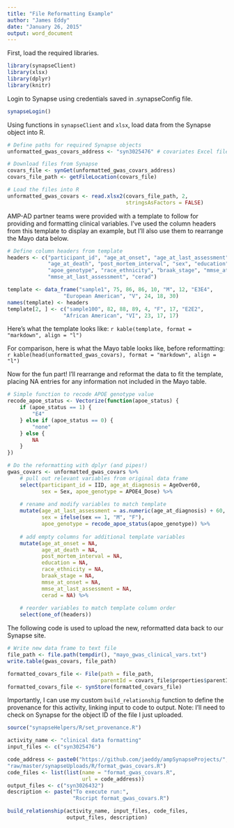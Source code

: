 ```yaml
---
title: "File Reformatting Example"
author: "James Eddy"
date: "January 26, 2015"
output: word_document
---
```


First, load the required libraries.
```r
library(synapseClient)
library(xlsx)
library(dplyr)
library(knitr)
```

Login to Synapse using credentials saved in .synapseConfig file.
```r
synapseLogin()
```

Using functions in `synapseClient` and `xlsx`, load data from the Synapse
object into R.
```r
# Define paths for required Synapse objects
unformatted_gwas_covars_address <- "syn3025476" # covariates Excel file

# Download files from Synapse
covars_file <- synGet(unformatted_gwas_covars_address)
covars_file_path <- getFileLocation(covars_file)

# Load the files into R
unformatted_gwas_covars <- read.xlsx2(covars_file_path, 2, 
                                      stringsAsFactors = FALSE)
```

AMP-AD partner teams were provided with a template to follow for providing and
formatting clinical variables. I've used the column headers from this template
to display an example, but I'll also use them to rearrange the Mayo data below.

```r
# Define column headers from template
headers <- c("participant_id", "age_at_onset", "age_at_last_assessment", 
             "age_at_death", "post_mortem_interval", "sex", "education",
             "apoe_genotype", "race_ethnicity", "braak_stage", "mmse_at_onset",
             "mmse_at_last_assessment", "cerad")

template <- data_frame("sample1", 75, 86, 86, 10, "M", 12, "E3E4", 
                  "European American", "V", 24, 18, 30)
names(template) <- headers
template[2, ] <- c("sample100", 82, 88, 89, 4, "F", 17, "E2E2", 
                  "African American", "VI", 23, 17, 17)


```

Here's what the template looks like:
`r kable(template, format = "markdown", align = "l")`

For comparison, here is what the Mayo table looks like, before reformatting:
`r kable(head(unformatted_gwas_covars), format = "markdown", align = "l")`

Now for the fun part! I'll rearrange and reformat the data to fit the template,
placing NA entries for any information not included in the Mayo table.

```r
# Simple function to recode APOE genotype value
recode_apoe_status <- Vectorize(function(apoe_status) {
    if (apoe_status == 1) {
        "E4"
    } else if (apoe_status == 0) {
        "none"
    } else {
        NA
    }
})

# Do the reformatting with dplyr (and pipes!)
gwas_covars <- unformatted_gwas_covars %>% 
    # pull out relevant variables from original data frame
    select(participant_id = IID, age_at_diagnosis = AgeOver60, 
           sex = Sex, apoe_genotype = APOE4_Dose) %>%
    
    # rename and modify variables to match template
    mutate(age_at_last_assessment = as.numeric(age_at_diagnosis) + 60,
           sex = ifelse(sex == 1, "M", "F"),
           apoe_genotype = recode_apoe_status(apoe_genotype)) %>%
    
    # add empty columns for additional template variables
    mutate(age_at_onset = NA,
           age_at_death = NA,
           post_mortem_interval = NA,
           education = NA,
           race_ethnicity = NA,
           braak_stage = NA,
           mmse_at_onset = NA,
           mmse_at_last_assessment = NA,
           cerad = NA) %>%
    
    # reorder variables to match template column order
    select(one_of(headers))
```

The following code is used to upload the new, reformatted data back to our
Synapse site.

```r
# Write new data frame to text file
file_path <- file.path(tempdir(), "mayo_gwas_clinical_vars.txt")
write.table(gwas_covars, file_path)

formatted_covars_file <- File(path = file_path, 
                              parentId = covars_file$properties$parentId)
formatted_covars_file <- synStore(formatted_covars_file)
```

Importantly, I can use my custom `build_relationship` function to define the
provenance for this activity, linking input to code to output. Note: I'll need
to check on Synapse for the object ID of the file I just uploaded.

```r
source("synapseHelpers/R/set_provenance.R")

activity_name <- "clinical data formatting"
input_files <- c("syn3025476")

code_address <- paste0("https://github.com/jaeddy/ampSynapseProjects/",
"raw/master/synapseUploads/R/format_gwas_covars.R")
code_files <- list(list(name = "format_gwas_covars.R",
                        url = code_address))
output_files <- c("syn3026432")
description <- paste("To execute run:", 
                     "Rscript format_gwas_covars.R")

build_relationship(activity_name, input_files, code_files, 
                   output_files, description)
```